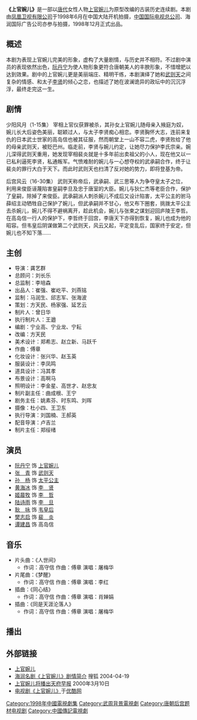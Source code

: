 {{电视节目信息框
| 名稱 = 上官婉儿
| 原名 =
| 圖片 = Shang guan wan er.jpg
| 圖說 = 电视剧海报
| 分類 = 历史、传记
| 原創者 = 
| 編劇 = 宁业高、宁业龙、宁耘
| 導演 = 龚艺群
| 演出 = [[阮丹宁|阮丹宁]]、[[黄海冰|黄海冰]]
| 配音 = 
| 旁白 = 
| 主題曲 =《人世间》
| 片尾曲 =《梦醒》
| 作曲 = 
| 國家 = {{CHN}}
| 語言 = [[普通话|普通话]]
| 季數 = 
| 集數 = 30集
| 每集列表 = 
| 製片人 = 曾日华 
| 執行製片 = 
| 制作年份=1998年6月
| 制作公司 =[[凤凰卫视|凤凰卫视]]<br>[[中国国际电视总公司|中国国际电视总公司]]<br>海润国际广告公司
| 拍攝地 = {{CHN}}[[无锡影视基地|无锡影视基地]]<br>[[涿州影视城|涿州影视城]]
| 攝像 = 
| 每集長 = 48分钟
| 頻道 =
| 電視網 =[[四川衛視|四川衛視]]
| 播出國家 = {{CHN}}
| 視頻制式 = 
| 音頻制式 = 
| 開始 =2000年3月11日 
| 結束 =2000年3月
| 先於 = 
| 後於 = 
| 相關劇集 = 
| 官方網站 = 
}}
{{otheruses|上官婉儿 (消歧义)}}
{{NoteTA|G1=Show}}
'''《上官婉儿》'''是一部以[[唐代|唐代]]女性人物[[上官婉儿|上官婉儿]]为原型改编的古装历史连续剧。本剧由[[凤凰卫视|凤凰卫视有限公司]]于1998年6月在中国大陆开机拍摄，[[中国国际电视总公司|中国国际电视总公司]]、海润国际广告公司亦参与拍摄，1998年12月正式出品。

== 概述 ==
本剧为表现上官婉儿完美的形象，虚构了大量剧情，与历史并不相符。不过剧中演员的表现依然出色，[[阮丹宁|阮丹宁]]为使人物形象更符合唐朝美人的丰腴形象，不惜增肥以达到效果。剧中的上官婉儿更是美丽端庄、精明干练，本剧演绎了她和[[武则天|武则天]]之间复杂的情感、和太子[[李贤|李贤]]的倾心之恋，也描述了她在波澜诡异的政坛中的沉沉浮浮，最终走完这一生。
== 剧情 ==
少阳风月（1-15集）
宰相上官仪获罪被杀，其孙女上官婉儿随母亲入掖庭为奴，婉儿长大后姿色美丽，聪颖过人，与太子李贤痴心相恋。李贤胸怀大志，连前来复仇的日本武士世家的高岛信也被其征服，然而朝堂上一山不容二虎，李贤败给了他的母亲武则天，被贬巴州。临走前，李贤与婉儿约定，让她尽力保护李氏宗亲。婉儿深得武则天重用，她发现宰相裴炎就是十多年前出卖祖父的小人，现在他又以一已私利逼死李贤，私通叛军。气愤难耐的婉儿与一心想夺权的武承嗣合作，终于让裴炎的罪行大白于天下。而此时武则天也扫清了反对她的势力，即将登基为帝。

后宫风云（16-30集）
武则天称帝后，武承嗣、武三思等人为争夺皇太子之位，利用来俊臣诬蔑陷害皇嗣李旦及忠于唐室的大臣。婉儿与狄仁杰等老臣合作，保护了皇嗣，除掉了来俊臣。武承嗣派人刺杀婉儿不成后又设计陷害，太平公主的驸马薛绍主动牺牲自己保护了婉儿，但武承嗣并不甘心，他又布下圈套，挑拨太平公主去杀婉儿，婉儿不得不避祸离开，趁此机会，婉儿与张柬之谋划迎回庐陵王李哲。在高岛信一行人的保护下，李哲终于回宫，李唐天下亦得到恢复，婉儿也成为他的昭容。但韦皇后阴谋做第二个武则天，风云又起，平定变乱后，国家终于安定，但婉儿也不知下落……

== 主创 ==
* 导演：龚艺群
* 总顾问：刘长乐
* 总监制：李培森
* 出品人：崔强、崔屹平、刘燕铭
* 监制：马润生、邱志军、张海波
* 策划：方天民、杨家强、延艺云
* 制片人：曾日华
* 执行制片人：王遒
* 编剧：宁业高、宁业龙、宁耘
* 改编：方天民
* 美术设计：郑希志、赵立新、马跃千
* 作曲：傅章
* 化妆设计：张兴华、赵玉英
* 服装设计：李凤鸣
* 道具设计：冯其孝
* 布景设计：高啊马
* 照明设计：李金星、高世才、赵忠友
* 制片副主任：曲成根、王宁
* 剧务主任：姚素芬、时东鸣、刘晖
* 摄像：杜小四、王卫东
* 执行导演：刘国楠、王郝英
* 配音导演：卢吉兰
* 制片主任：郑绥绪

== 演员 ==
* [[阮丹宁|阮丹宁]] 饰 [[上官婉儿|上官婉儿]]
* [[张青_(演员)|张　青]] 饰 [[武则天|武则天]]
* [[孙杨_(演员)|孙　杨]] 饰 [[太平公主|太平公主]]
* [[黄海冰|黄海冰]] 饰 [[章懷太子|李　贤]]
* [[姬晨牧|姬晨牧]] 饰 [[李哲|李　哲]]
* [[陆诗雨|陆诗雨]] 饰 [[李旦|李　旦]]
* [[耿咏|耿　咏]] 饰 [[韦皇后|韦皇后]]
* [[樊志起|樊志启]] 饰 [[裴炎|裴　炎]]
* [[谭建昌|谭建昌]] 饰 高岛信

== 音乐 ==
* 片头曲：《人世间》
** 作词：高守信 作曲：傅章 演唱：屠梅华
* 片尾曲：《梦醒》
** 作词：高守信 作曲：傅章 演唱：李红
* 插曲：《同心结》
** 作词：高守信 作曲：傅章 演唱：肖婵娟
* 插曲：《同是天涯沦落人》
** 作词：高守信 作曲：傅章 演唱：屠梅华

== 播出 ==
{{電視節目的變遷
|電視台={{CHN}}[[四川卫视|四川卫视]]《百姓剧场》
|播放檔次=晚间黄金时段
|節目名稱=上官婉儿<br>（2000.03.11 － 2000.03）
|上一節目=
|下一節目=
}}

== 外部链接 ==
* [http://www.hunantv.com/gold/shangguan/pingjia1.htm 上官婉儿] {{Wayback|url=http://www.hunantv.com/gold/shangguan/pingjia1.htm |date=20080225073508 }}
* [http://yule.sohu.com/2004/04/19/84/article219878459.shtml 海润名剧《上官婉儿》剧情简介] {{Wayback|url=http://yule.sohu.com/2004/04/19/84/article219878459.shtml |date=20200531090946 }} 搜狐 2004-04-19
* [https://web.archive.org/web/20160304035941/http://www.morning.sc.cn/2000/200003/10/html/3602.html 上官婉儿将播出][[天府早报|天府早报]] 2000年3月10日
* [http://www.youku.com/playlist_show/id_980768.html 电视剧《上官婉儿》]{{Dead link|date=2018年11月 |bot=InternetArchiveBot |fix-attempted=yes }}于[[优酷网|优酷网]]

{{DEFAULTSORT:S上}}

[[Category:1998年中國電視劇集|Category:1998年中國電視劇集]]
[[Category:武周背景電視劇|Category:武周背景電視劇]]
[[Category:唐朝后宫题材电视剧|Category:唐朝后宫题材电视剧]]
[[Category:中國傳記電視劇|Category:中國傳記電視劇]]